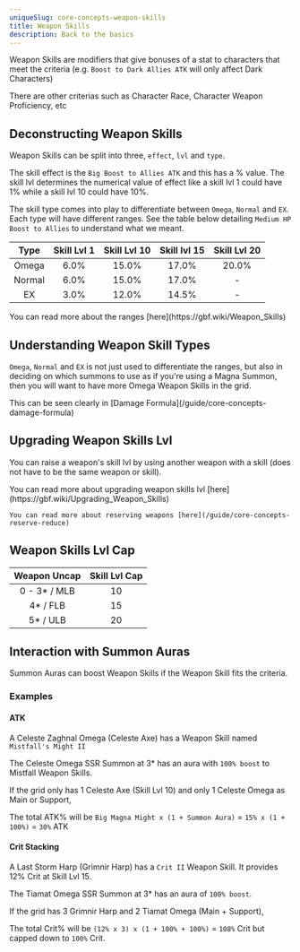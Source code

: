 ```yaml
---
uniqueSlug: core-concepts-weapon-skills
title: Weapon Skills
description: Back to the basics
---
```


Weapon Skills are modifiers that give bonuses of a stat to characters that meet the
criteria (e.g. `Boost to Dark Allies ATK` will only affect Dark Characters)

<Callout type="default">
    There are other criterias such as Character Race,
    Character Weapon Proficiency, etc
</Callout>

## Deconstructing Weapon Skills

Weapon Skills can be split into three, `effect`, `lvl` and `type`.

The skill effect is the `Big Boost to Allies ATK` and this has a % value.
The skill lvl determines the numerical value of effect like a skill lvl 1 could have 1% while a skill lvl 10 could have 10%.

The skill type comes into play to differentiate between `Omega`, `Normal` and `EX`.
Each type will have different ranges. See the table below detailing `Medium HP Boost to Allies` to understand what we meant.

|  Type  | Skill Lvl 1 | Skill Lvl 10 | Skill lvl 15 | Skill Lvl 20 |
| :----: | :---------: | :----------: | :----------: | :----------: |
| Omega  |    6.0%     |    15.0%     |    17.0%     |    20.0%     |
| Normal |    6.0%     |    15.0%     |    17.0%     |      -       |
|   EX   |    3.0%     |    12.0%     |    14.5%     |      -       |

<Callout type="default">
    You can read more about the ranges
    [here](https://gbf.wiki/Weapon_Skills)
</Callout>

## Understanding Weapon Skill Types

`Omega`, `Normal` and `EX` is not just used to differentiate the ranges,
but also in deciding on which summons to use as if you're using a Magna Summon,
then you will want to have more Omega Weapon Skills in the grid.

<Callout type="default">
    This can be seen clearly in [Damage
    Formula](/guide/core-concepts-damage-formula)
</Callout>

## Upgrading Weapon Skills Lvl

You can raise a weapon's skill lvl by using another weapon with a skill (does not have to be the same weapon or skill).

<Callout type="default">
    You can read more about upgrading weapon skills lvl [here](https://gbf.wiki/Upgrading_Weapon_Skills)

    You can read more about reserving weapons [here](/guide/core-concepts-reserve-reduce)

</Callout>

## Weapon Skills Lvl Cap

| Weapon Uncap  | Skill Lvl Cap |
| :-----------: | :-----------: |
| 0 - 3\* / MLB |      10       |
|   4\* / FLB   |      15       |
|   5\* / ULB   |      20       |

## Interaction with Summon Auras

Summon Auras can boost Weapon Skills if the Weapon Skill fits the criteria.

### Examples

#### ATK

A Celeste Zaghnal Omega (Celeste Axe) has a Weapon Skill named `Mistfall's Might II`

The Celeste Omega SSR Summon at 3\* has an aura with `100% boost` to Mistfall Weapon Skills.

If the grid only has 1 Celeste Axe (Skill Lvl 10) and only 1 Celeste Omega as Main or Support,

The total ATK% will be `Big Magna Might x (1 + Summon Aura)` = `15% x (1 + 100%)` = `30%` ATK

#### Crit Stacking

A Last Storm Harp (Grimnir Harp) has a `Crit II` Weapon Skill.
It provides 12% Crit at Skill Lvl 15.

The Tiamat Omega SSR Summon at 3\* has an aura of `100% boost`.

If the grid has 3 Grimnir Harp and 2 Tiamat Omega (Main + Support),

The total Crit% will be `(12% x 3) x (1 + 100% + 100%)` = `108%` Crit but capped down to `100%` Crit.
